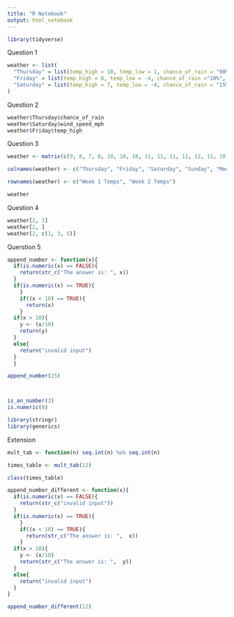 ```yaml
---
title: "R Notebook"
output: html_notebook
---
```


```r
library(tidyverse)
```
Question 1
```r
weather <- list(
  "Thursday" = list(temp_high = 10, temp_low = 1, chance_of_rain = "90%", wind_speed_mph = 7),
  "Friday" = list(temp_high = 8, temp_low = -4, chance_of_rain ="10%", wind_speed_mph = 13),
  "Saturday" = list(temp_high = 7, temp_low = -4, chance_of_rain = "15%", wind_speed_mph = 6)
)


```
Question 2
```r
weather$Thursday$chance_of_rain
weather$Saturday$wind_speed_mph
weather$Friday$temp_high
```
Question 3
```r
weather <- matrix(c(9, 8, 7, 8, 10, 10, 10, 11, 11, 11, 11, 12, 11, 10), nrow = 2, ncol = 7, byrow = TRUE)

colnames(weather) <- c("Thursday", "Friday", "Saturday", "Sunday", "Monday", "Tuesday", "Wednesday")

rownames(weather) <- c("Week 1 Temps", "Week 2 Temps")

weather
```
Question 4
```r
weather[2, 3]
weather[2, ]
weather[2, c(1, 3, 5)]
```
Querstion 5
```r
append_number <- function(x){
  if(is.numeric(x) == FALSE){
    return(str_c("The answer is: ", x))
  }
  if(is.numeric(x) == TRUE){
    }
    if((x < 10) == TRUE){
      return(x)
    }
  if(x > 10){
    y <- (x/10)
    return(y)
  }
  else{
    return("invalid input")
  }
  } 

append_number(25)



is_an_number(3)
is.numeric(8)
```
```r
library(stringr)
library(generics)
```
Extension

```r
mult_tab <- function(n) seq.int(n) %o% seq.int(n)

times_table <- mult_tab(12)

class(times_table)
```
```r
append_number_different <- function(x){
  if(is.numeric(x) == FALSE){
    return(str_c("invalid input"))
  }
  if(is.numeric(x) == TRUE){
    }
    if((x < 10) == TRUE){
      return(str_c("The answer is: ",  x))
    }
  if(x > 10){
    y <- (x/10)
    return(str_c("The answer is: ",  y))
  }
  else{
    return("invalid input")
  }
} 

append_number_different(12)
```

